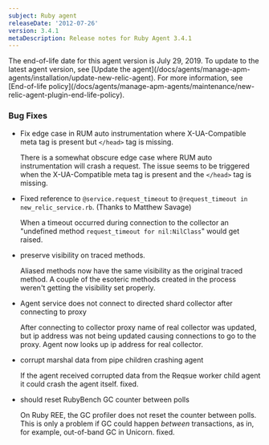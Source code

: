```yaml
---
subject: Ruby agent
releaseDate: '2012-07-26'
version: 3.4.1
metaDescription: Release notes for Ruby Agent 3.4.1
---
```


<Callout variant="important">
  The end-of-life date for this agent version is July 29, 2019. To update to the latest agent version, see [Update the agent](/docs/agents/manage-apm-agents/installation/update-new-relic-agent). For more information, see [End-of-life policy](/docs/agents/manage-apm-agents/maintenance/new-relic-agent-plugin-end-life-policy).
</Callout>

### Bug Fixes

* Fix edge case in RUM auto instrumentation where X-UA-Compatible meta tag is present but `</head>` tag is missing.

  There is a somewhat obscure edge case where RUM auto instrumentation will crash a request. The issue seems to be triggered when the X-UA-Compatible meta tag is present and the `</head>` tag is missing.
* Fixed reference to `@service.request_timeout` to `@request_timeout in new_relic_service.rb`. (Thanks to Matthew Savage)

  When a timeout occurred during connection to the collector an "undefined method `request_timeout for nil:NilClass`" would get raised.
* preserve visibility on traced methods.

  Aliased methods now have the same visibility as the original traced method. A couple of the esoteric methods created in the process weren't getting the visibility set properly.
* Agent service does not connect to directed shard collector after connecting to proxy

  After connecting to collector proxy name of real collector was updated, but ip address was not being updated causing connections to go to the proxy. Agent now looks up ip address for real collector.
* corrupt marshal data from pipe children crashing agent

  If the agent received corrupted data from the Reqsue worker child agent it could crash the agent itself. fixed.
* should reset RubyBench GC counter between polls

  On Ruby REE, the GC profiler does not reset the counter between polls. This is only a problem if GC could happen _between_ transactions, as in, for example, out-of-band GC in Unicorn. fixed.
